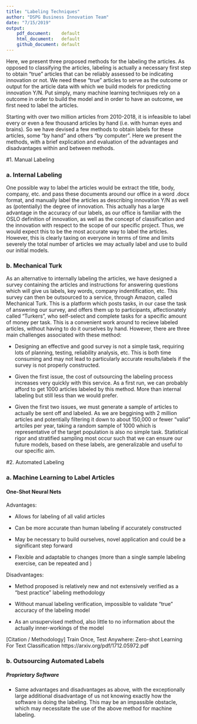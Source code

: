 ```yaml
---
title: "Labeling Techniques"
author: "DSPG Business Innovation Team"
date: "7/15/2019"
output:
    pdf_document:    default
    html_document:   default
    github_document: default
---
```


Here, we present three proposed methods for the labeling the articles. As opposed to classifying the articles, labeling is actually a necessary first step to obtain "true" articles that can be reliably assessed to be indicating innovation or not. We need these "true" articles to serve as the outcome or output for the article data with which we build models for predicting innovation Y/N. Put simply, many machine learning techniques rely on a outcome in order to build the model and in order to have an outcome, we first need to label the articles.

Starting with over two million articles from 2010-2018, it is infeasible to label every or even a few thousand articles by hand (i.e. with human eyes and brains). So we have devised a few methods to obtain labels for these articles, some "by hand" and others "by computer". Here we present the methods, with a brief explication and evaluation of the advantages and disadvantages within and between methods. 

#1. Manual Labeling

### a. Internal Labeling

One possible way to label the articles would be extract the title, body, company, etc. and pass these documents around our office in a word .docx format, and manually label the articles as describing innovation Y/N as well as (potentially) the degree of innovation. This actually has a large advantage in the accuracy of our labels, as our office is familiar with the OSLO definition of innovation, as well as the concept of classification and the innovation with respect to the scope of our specific project. Thus, we would expect this to be the most accurate way to label the articles. However, this is clearly taxing on everyone in terms of time and limits severely the total number of articles we may actually label and use to build our initial models.

### b. Mechanical Turk

As an alternative to internally labeling the articles, we have designed a survey containing the articles and instructions for answering questions which will give us labels, key words, company indentification, etc. This survey can then be outsourced to a service, through Amazon, called Mechanical Turk. This is a platform which posts tasks, in our case the task of answering our survey, and offers them up to participants, affectionately called "Turkers", who self-select and complete tasks for a specific amount of money per task. This is a convenient work around to recieve labeled articles, without having to do it ourselves by hand. However, there are three main challenges associated with these method:  

* Designing an effective and good survey is not a simple task, requiring lots of planning, testing, reliability analysis, etc. This is both time consuming and may not lead to particularly accurate results/labels if the survey is not properly constructed.  

* Given the first issue, the cost of outsourcing the labeling process increases very quickly with this service. As a first run, we can probably afford to get 1000 articles labeled by this method. More than internal labeling but still less than we would prefer.  

* Given the first two issues, we must generate a sample of articles to actually be sent off and labeled. As we are beggining with 2 million articles and potentially filtering it down to about 150,000 or fewer "valid" artciles per year, taking a random sample of 1000 which is representative of the target population is also no simple task. Statistical rigor and stratified sampling most occur such that we can ensure our future models, based on these labels, are generalizable and useful to our specific aim.  

#2. Automated Labeling

### a. Machine Learning to Label Articles

#### One-Shot Neural Nets

Advantages:  

* Allows for labeling of all valid articles  

* Can be more accurate than human labeling if accurately constructed  

* May be necessary to build ourselves, novel application and could be a significant step forward  

* Flexible and adaptable to changes (more than a single sample labeling exercise, can be repeated and )  

Disadvantages:  

* Method proposed is relatively new and not extensively verified as a "best practice" labeling methodology  

* Without manual labeling verification, impossible to validate "true" accuracy of the labeling model  

* As an unsupervised method, also little to no information about the actually inner-workings of the model  

[Citation / Methodology]
Train Once, Test Anywhere: Zero-shot Learning For Text Classification
https://arxiv.org/pdf/1712.05972.pdf


### b. Outsourcing Automated Labels

##### Proprietary Software
  
* Same advantages and disadvantages as above, with the exceptionally large additional disadvantage of us not knowing exactly how the software is doing the labeling. This may be an impassible obstacle, which may necessitate the use of the above method for machine labeling.
